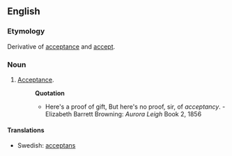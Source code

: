 ==English==
===Etymology===
Derivative of [[acceptance]] and [[accept]].

===Noun===
#[[Acceptance]].
#:'''Quotation'''
#:*Here's a proof of gift, But here's no proof, sir, of ''acceptancy''. - Elizabeth Barrett Browning: ''Aurora Leigh'' Book 2, 1856

====Translations====
{{top}}
*Swedish: [[acceptans]] {{c}}
{{bottom}}
